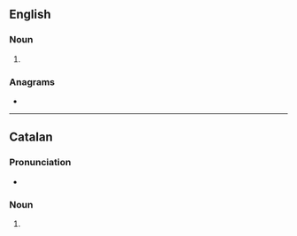 ==English==

===Noun===
{{head|en|noun form}}

# {{plural of|en|cosine}}

===Anagrams===
* {{anagrams|en|a=ceinoss|Encisos|Inscoes|cession|oscines}}

----

==Catalan==

===Pronunciation===
* {{ca-IPA}}

===Noun===
{{head|ca|noun form}}

# {{plural of|ca|cosina}}